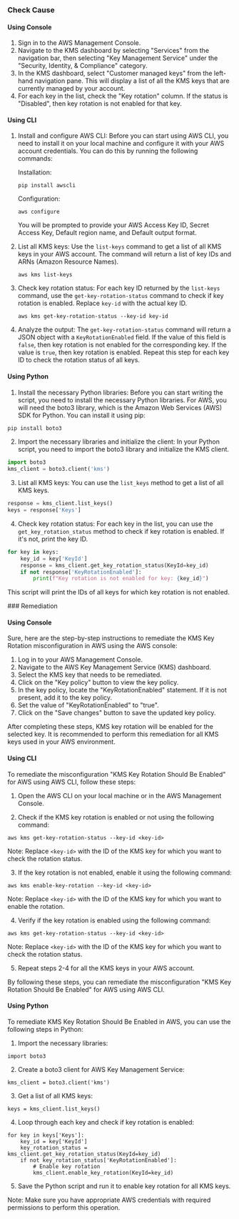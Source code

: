 

<Tabs><Tab title='Cause'>
### Check Cause

#### Using Console

1. Sign in to the AWS Management Console.
2. Navigate to the KMS dashboard by selecting "Services" from the navigation bar, then selecting "Key Management Service" under the "Security, Identity, & Compliance" category.
3. In the KMS dashboard, select "Customer managed keys" from the left-hand navigation pane. This will display a list of all the KMS keys that are currently managed by your account.
4. For each key in the list, check the "Key rotation" column. If the status is "Disabled", then key rotation is not enabled for that key.

#### Using CLI

1. Install and configure AWS CLI: Before you can start using AWS CLI, you need to install it on your local machine and configure it with your AWS account credentials. You can do this by running the following commands:

   Installation:
   ```
   pip install awscli
   ```
   Configuration:
   ```
   aws configure
   ```
   You will be prompted to provide your AWS Access Key ID, Secret Access Key, Default region name, and Default output format.

2. List all KMS keys: Use the `list-keys` command to get a list of all KMS keys in your AWS account. The command will return a list of key IDs and ARNs (Amazon Resource Names).

   ```
   aws kms list-keys
   ```

3. Check key rotation status: For each key ID returned by the `list-keys` command, use the `get-key-rotation-status` command to check if key rotation is enabled. Replace `key-id` with the actual key ID.

   ```
   aws kms get-key-rotation-status --key-id key-id
   ```

4. Analyze the output: The `get-key-rotation-status` command will return a JSON object with a `KeyRotationEnabled` field. If the value of this field is `false`, then key rotation is not enabled for the corresponding key. If the value is `true`, then key rotation is enabled. Repeat this step for each key ID to check the rotation status of all keys.

#### Using Python

1. Install the necessary Python libraries: Before you can start writing the script, you need to install the necessary Python libraries. For AWS, you will need the boto3 library, which is the Amazon Web Services (AWS) SDK for Python. You can install it using pip:

```python
pip install boto3
```

2. Import the necessary libraries and initialize the client: In your Python script, you need to import the boto3 library and initialize the KMS client. 

```python
import boto3
kms_client = boto3.client('kms')
```

3. List all KMS keys: You can use the `list_keys` method to get a list of all KMS keys. 

```python
response = kms_client.list_keys()
keys = response['Keys']
```

4. Check key rotation status: For each key in the list, you can use the `get_key_rotation_status` method to check if key rotation is enabled. If it's not, print the key ID.

```python
for key in keys:
    key_id = key['KeyId']
    response = kms_client.get_key_rotation_status(KeyId=key_id)
    if not response['KeyRotationEnabled']:
        print(f"Key rotation is not enabled for key: {key_id}")
```

This script will print the IDs of all keys for which key rotation is not enabled.

</Tab>

<Tab title='Remediation'>
### Remediation

#### Using Console

Sure, here are the step-by-step instructions to remediate the KMS Key Rotation misconfiguration in AWS using the AWS console:

1. Log in to your AWS Management Console.
2. Navigate to the AWS Key Management Service (KMS) dashboard.
3. Select the KMS key that needs to be remediated.
4. Click on the "Key policy" button to view the key policy.
5. In the key policy, locate the "KeyRotationEnabled" statement. If it is not present, add it to the key policy.
6. Set the value of "KeyRotationEnabled" to "true".
7. Click on the "Save changes" button to save the updated key policy.

After completing these steps, KMS key rotation will be enabled for the selected key. It is recommended to perform this remediation for all KMS keys used in your AWS environment.

#### Using CLI

To remediate the misconfiguration "KMS Key Rotation Should Be Enabled" for AWS using AWS CLI, follow these steps:

1. Open the AWS CLI on your local machine or in the AWS Management Console.

2. Check if the KMS key rotation is enabled or not using the following command:
```
aws kms get-key-rotation-status --key-id <key-id>
```
Note: Replace `<key-id>` with the ID of the KMS key for which you want to check the rotation status.

3. If the key rotation is not enabled, enable it using the following command:
```
aws kms enable-key-rotation --key-id <key-id>
```
Note: Replace `<key-id>` with the ID of the KMS key for which you want to enable the rotation.

4. Verify if the key rotation is enabled using the following command:
```
aws kms get-key-rotation-status --key-id <key-id>
```
Note: Replace `<key-id>` with the ID of the KMS key for which you want to check the rotation status.

5. Repeat steps 2-4 for all the KMS keys in your AWS account.

By following these steps, you can remediate the misconfiguration "KMS Key Rotation Should Be Enabled" for AWS using AWS CLI.

#### Using Python

To remediate KMS Key Rotation Should Be Enabled in AWS, you can use the following steps in Python:

1. Import the necessary libraries:

```
import boto3
```

2. Create a boto3 client for AWS Key Management Service:

```
kms_client = boto3.client('kms')
```

3. Get a list of all KMS keys:

```
keys = kms_client.list_keys()
```

4. Loop through each key and check if key rotation is enabled:

```
for key in keys['Keys']:
    key_id = key['KeyId']
    key_rotation_status = kms_client.get_key_rotation_status(KeyId=key_id)
    if not key_rotation_status['KeyRotationEnabled']:
        # Enable key rotation
        kms_client.enable_key_rotation(KeyId=key_id)
```

5. Save the Python script and run it to enable key rotation for all KMS keys.

Note: Make sure you have appropriate AWS credentials with required permissions to perform this operation.


</Tab>
</Tabs>
